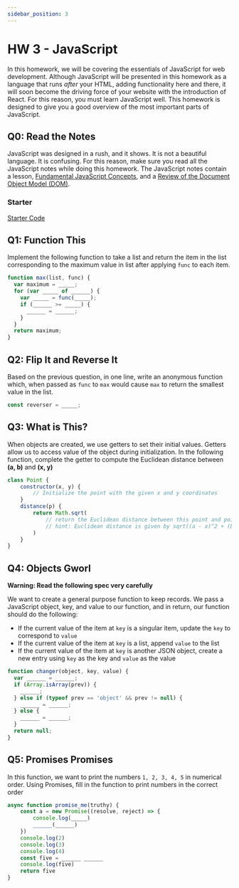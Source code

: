 ```yaml
---
sidebar_position: 3
---
```


# HW 3 - JavaScript

In this homework, we will be covering the essentials of JavaScript for web
development. Although JavaScript will be presented in this homework as a language
that runs *after* your HTML, adding functionality here and there, it will soon
become the driving force of your website with the introduction of React. For
this reason, you must learn JavaScript well. This homework is designed to give
you a good overview of the most important parts of JavaScript.

## Q0: Read the Notes

JavaScript was designed in a rush, and it shows. It is not a beautiful language.
It is confusing. For this reason, make sure you read all the JavaScript notes
while doing this homework. The JavaScript notes contain a
lesson, [Fundamental JavaScript Concepts](/docs/Lessons/Lesson5), and a
[Review of the Document Object Model (DOM)](/docs/Lessons/Lesson6).

### Starter
[Starter Code](https://classroom.github.com/a/-Ezwg9k6)

## Q1: Function This

Implement the following function to take a list 
and return the item in the list corresponding to the maximum value in
list after applying `func` to each item.

```js
function max(list, func) {
  var maximum = _____;
  for (var _____ of ______) {
    var _____ = func(_____);
    if (______ >= _____) {
      ______ = ______;
    }
  }
  return maximum;
}
```

## Q2: Flip It and Reverse It

Based on the previous question, in one line, write an anonymous function which,
when passed as `func` to `max` would cause `max` to return the smallest value in
the list.

```js
const reverser = _____;
```

## Q3: What is This?

When objects are created, we use getters to set their initial values. Getters allow us to access value of the object
during initialization. In the following function, complete the getter to compute the Euclidean distance between **(a, b)** and **(x, y)**

```js
class Point {
    constructor(x, y) {
        // Initialize the point with the given x and y coordinates
    }
    distance(p) {
        return Math.sqrt(
            // return the Euclidean distance between this point and point p
            // hint: Euclidean distance is given by sqrt((a - x)^2 + (b - y)^2)
        )
    }
}
```

## Q4: Objects Gworl

**Warning: Read the following spec very carefully**

We want to create a general purpose function to keep records. We pass a JavaScript
object, key, and value to our function, and in return, our function should do
the following:

- If the current value of the item at `key` is a singular item, update the `key`
  to correspond to `value`
- If the current value of the item at `key` is a list, append `value` to the
  list
- If the current value of the item at `key` is another JSON object, create a new
  entry using `key` as the key and `value` as the value

```js
function changer(object, key, value) {
  var ______ = ______;
  if (Array.isArray(prev)) {
    ______;
  } else if (typeof prev == 'object' && prev != null) {
    ______ = ______;
  } else {
    ______ = ______;
  }
  return null;
}
```

## Q5: Promises Promises

In this function, we want to print the numbers `1, 2, 3, 4, 5` in numerical
order. Using Promises, fill in the function to print numbers in the correct
order

```js
async function promise_me(truthy) {
    const a = new Promise((resolve, reject) => {
        console.log(_____)
        ______(______)
    })
    console.log(2)
    console.log(3)
    console.log(4)
    const five = ______ ______
    console.log(five)
    return five
}
```
